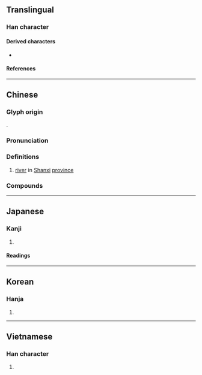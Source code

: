 {{character info}}
==Translingual==

===Han character===
{{Han char|rn=85|rad=水|as=04|sn=7|four=38127|canj=ECSH|ids=⿰氵分}}

====Derived characters====
* {{l|mul|[[𦰛]], [[𡌂]], [[𥁳]]}}

====References====
{{Han ref|kx=0609.070|dkj=17178|dj=1002.040|hdz=31568.070|uh=6C7E}}

----

==Chinese==
{{zh-forms}}

===Glyph origin===
{{Han etym}}
{{Han compound|水|t1=water|分|c2=p|c1=s|ls=psc}}.

===Pronunciation===
{{zh-pron
|m=fén
|m-s=
|c=fan4
|c-t=
|g=
|h=pfs=
|j=
|mb=
|md=
|mn=hun/hûn
|w=
|x=
|mc=y
|oc=y
|ma=
|cat=pn
}}

===Definitions===
{{zh-hanzi}}

# {{zh-div|河}} [[river]] in [[Shanxi]] [[province]]

===Compounds===
{{zh-der|汾沮洳|汾河|汾酒|汾陽|汾陽宮|河汾|河汾門下}}

----

==Japanese==

===Kanji===
{{ja-kanji|grade=|rs=水04}}

# {{rfdef|ja|sort=水04}}

====Readings====
{{ja-readings|on=[[ふん]] (fun)|kun=[[おおきい]] (ookii)}}

----

==Korean==

===Hanja===
{{ko-hanja|hangeul=분|eumhun=|rv=bun|mr=pun|y=pun}}

# {{rfdef|ko|sort=水04}}

----

==Vietnamese==

===Han character===
{{vi-readings|reading=phần|rs=水04}}

# {{rfdef|vi|sort=水04}}